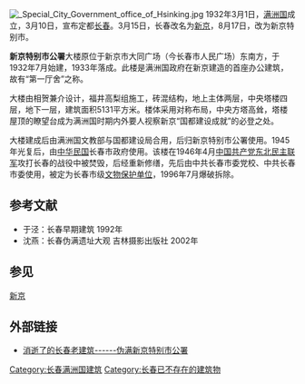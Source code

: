 [[File:_Special_City_Government_office_of_Hsinking.jpg|thumb]]
1932年3月1日，[[满洲国|满洲国]]成立，3月10日，宣布定都[[长春|长春]]。3月15日，长春改名为[[新京|新京]]，8月17日，改为新京特别市。

'''新京特别市公署'''大楼原位于新京市大同广场（今长春市人民广场）东南方，于1932年7月始建，1933年落成。此楼是满洲国政府在新京建造的首座办公建筑，故有“第一厅舍”之称。

大楼由相贺兼介设计，福井高梨组施工，砖混结构，地上主体两层，中央塔楼四层，地下一层，建筑面积5131平方米。楼体采用对称布局，中央方塔高耸，塔楼屋顶的瞭望台成为满洲国时期内外要人视察新京“国都建设成就”的必登之处。

大楼建成后由满洲国文教部与国都建设局合用，后归新京特别市公署使用。1945年光复后，由[[中华民国|中华民国]]长春市政府使用。该楼在1946年4月[[中国共产党|中国共产党]][[东北民主联军|东北民主联军]]攻打长春的战役中被焚毁，后经重新修缮，先后由中共长春市委党校、中共长春市委使用，被定为长春市级[[文物保护单位|文物保护单位]]，1996年7月爆破拆除。

==参考文献==
*于泾：长春早期建筑 1992年
*沈燕：长春伪满遗址大观 吉林摄影出版社 2002年

==参见==
[[新京|新京]]

==外部链接==
*[http://www.memoryofchina.org/bbs/read.php?tid=19118 消逝了的长春老建筑------伪满新京特别市公署]{{dead link|date=2018年3月 |bot=InternetArchiveBot |fix-attempted=yes }}

[[Category:长春满洲国建筑|Category:长春满洲国建筑]]
[[Category:长春已不存在的建筑物|Category:长春已不存在的建筑物]]